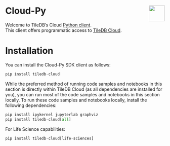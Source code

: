 # Cloud-Py <a href="https://github.com/TileDB-Inc/TileDB-Cloud-Py/"><img src="TileDB_logo_primary.png" align="right" height="50"></a>

Welcome to TileDB's Cloud [Python client](https://github.com/TileDB-Inc/TileDB-Cloud-Py/).<br>
This client offers programmatic access to [TileDB Cloud](https://docs.tiledb.com/cloud).

# Installation

You can install the Cloud-Py SDK client as follows:

```python
pip install tiledb-cloud
```

While the preferred method of running code samples and notebooks in this section is directly within TileDB Cloud (as all dependencies are installed for you), you can run most of the code samples and notebooks in this section locally. To run these code samples and notebooks locally, install the following dependencies:

```python
pip install ipykernel jupyterlab graphviz
pip install tiledb-cloud[all]
```

For Life Science capabilities:

```python
pip install tiledb-cloud[life-sciences]
```
